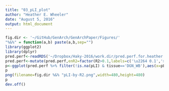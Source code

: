 ```yaml
---
title: "03_pLI_plot"
author: "Heather E. Wheeler"
date: "August 5, 2016"
output: html_document
---
```


```r
fig.dir <- '~/GitHub/GenArch/GenArchPaper/Figures/'
"%&%" = function(a,b) paste(a,b,sep="")
library(ggplot2)
library(dplyr)
pred.perf<-readRDS('~/Dropbox/Haky-2016/work.dir/pred.perf.for.heather.RDS')
pred.perf<-mutate(pred.perf,enR2=factor(R2>0.1,labels=c('\u2264 0.1','> 0.1')))
p<-ggplot(pred.perf %>% filter(!is.na(pLI) & tissue=='DGN_WB'),aes(x=pLI,fill= enR2)) + geom_density(alpha=0.6)+theme_bw(20)+ scale_fill_discrete(name=expression("EN R"^2)) + theme(legend.position=c(0.85,0.85))
p
png(filename=fig.dir %&% "pLI-by-R2.png",width=480,height=480)
p
dev.off()
```